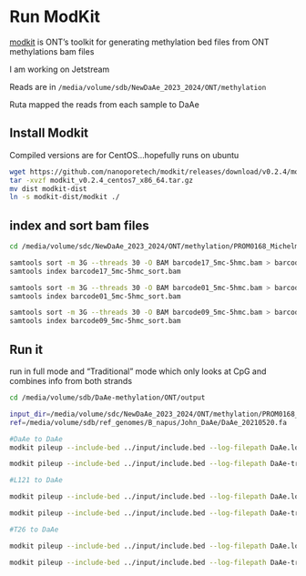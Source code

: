 # Run ModKit

[modkit](https://github.com/nanoporetech/modkit) is ONT's toolkit for generating methylation bed files from ONT methylations bam files

I am working on Jetstream

Reads are in `/media/volume/sdb/NewDaAe_2023_2024/ONT/methylation`

Ruta mapped the reads from each sample to DaAe

## Install Modkit

Compiled versions are for CentOS...hopefully runs on ubuntu

```bash

wget https://github.com/nanoporetech/modkit/releases/download/v0.2.4/modkit_v0.2.4_centos7_x86_64.tar.gz
tar -xvzf modkit_v0.2.4_centos7_x86_64.tar.gz
mv dist modkit-dist
ln -s modkit-dist/modkit ./
```


## index and sort bam files

```bash
cd /media/volume/sdc/NewDaAe_2023_2024/ONT/methylation/PROM0168_Michelmore_NB-Pool_12072023

samtools sort -m 3G --threads 30 -O BAM barcode17_5mc-5hmc.bam > barcode17_5mc-5hmc_sort.bam
samtools index barcode17_5mc-5hmc_sort.bam

samtools sort -m 3G --threads 30 -O BAM barcode01_5mc-5hmc.bam > barcode01_5mc-5hmc_sort.bam
samtools index barcode01_5mc-5hmc_sort.bam

samtools sort -m 3G --threads 30 -O BAM barcode09_5mc-5hmc.bam > barcode09_5mc-5hmc_sort.bam
samtools index barcode09_5mc-5hmc_sort.bam
```


## Run it

run in full mode and "Traditional" mode which only looks at CpG and combines info from both strands


```bash
cd /media/volume/sdb/DaAe-methylation/ONT/output

input_dir=/media/volume/sdc/NewDaAe_2023_2024/ONT/methylation/PROM0168_Michelmore_NB-Pool_12072023
ref=/media/volume/sdb/ref_genomes/B_napus/John_DaAe/DaAe_20210520.fa

#DaAe to DaAe
modkit pileup --include-bed ../input/include.bed --log-filepath DaAe.log --threads 15 --only-tabs $input_dir/barcode17_5mc-5hmc_sort.bam DaAe_ONT_to_DaAe.bed

modkit pileup --include-bed ../input/include.bed --log-filepath DaAe-trad.log --threads 15 --only-tabs --preset traditional --ref $ref $input_dir/barcode17_5mc-5hmc_sort.bam DaAe_ONT_to_DaAe.bed

#L121 to DaAe

modkit pileup --include-bed ../input/include.bed --log-filepath DaAe.log --threads 28 --only-tabs $input_dir/barcode01_5mc-5hmc_sort.bam L121_ONT_to_DaAe.bed

modkit pileup --include-bed ../input/include.bed --log-filepath DaAe-trad.log --threads 28 --only-tabs --preset traditional --ref $ref $input_dir/barcode01_5mc-5hmc_sort.bam L121_ONT_to_DaAe.bed

#T26 to DaAe

modkit pileup --include-bed ../input/include.bed --log-filepath DaAe.log --threads 28 --only-tabs $input_dir/barcode09_5mc-5hmc_sort.bam T26_ONT_to_DaAe.bed

modkit pileup --include-bed ../input/include.bed --log-filepath DaAe-trad.log --threads 28 --only-tabs --preset traditional --ref $ref $input_dir/barcode09_5mc-5hmc_sort.bam T26_ONT_to_DaAe.bed



```

